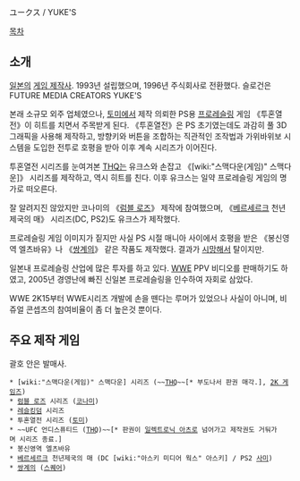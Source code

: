ユークス / YUKE'S

[[목차]]

== 소개 ==
[[일본]]의 [[게임 제작사]]. 1993년 설립했으며, 1996년 주식회사로 전환했다. 슬로건은 FUTURE MEDIA CREATORS YUKE'S

본래 소규모 외주 업체였으나, [[토미]]에서 제작 의뢰한 PS용 [[프로레슬링]] 게임 《투혼열전》이 히트를 치면서 주목받게 된다. 《투혼열전》은 PS 초기였는데도 과감히 풀 3D 그래픽을 사용해 제작하고, 방향키와 버튼을 조합하는 직관적인 조작법과 가위바위보 시스템을 도입한 전투로 호평을 받아 이후 계속 시리즈가 이어진다.

투혼열전 시리즈를 눈여겨본 [[THQ]]는 유크스와 손잡고 《[wiki:"스맥다운(게임)" 스맥다운]》 시리즈를 제작하고, 역시 히트를 친다. 이후 유크스는 일약 프로레슬링 게임의 명가로 떠오른다.

잘 알려지진 않았지만 코나미의 《[[럼블 로즈]]》 제작에 참여했으며, 《[[베르세르크]] 천년제국의 매》 시리즈(DC, PS2)도 유크스가 제작했다.

프로레슬링 게임 이미지가 짙지만 사실 PS 시절 매니아 사이에서 호평을 받은 《봉신영역 엘츠바유》나 《[[쌍계의]]》 같은 작품도 제작했다. 결과가 [[시망]]해서 탈이지만. 

일본내 프로레슬링 산업에 많은 투자를 하고 있다. [[WWE]] PPV 비디오를 판매하기도 하였고, 2005년 경영난에 빠진 신일본 프로레슬링을 인수하여 자회로 삼았다.

WWE 2K15부터 WWE시리즈 개발에 손을 뗀다는 루머가 있었으나 사실이 아니며, 비쥬얼 콘셉츠의 참여비율이 좀 더 높은것 뿐이다.

== 주요 제작 게임 ==
괄호 안은 발매사.

 * [wiki:"스맥다운(게임)" 스맥다운] 시리즈 (~~[[THQ]]~~[* 부도나서 판권 매각.], [[2K 게임즈]])
 * [[럼블 로즈]] 시리즈 ([[코나미]])
 * [[레슬킹덤]] 시리즈
 * 투혼열전 시리즈 ([[토미]])
 * ~~UFC 언디스퓨티드 ([[THQ]])~~[* 판권이 [[일렉트로닉 아츠]]로 넘어가고 제작권도 거둬가며 시리즈 종료.]
 * 봉신영역 엘츠바유
 * [[베르세르크]] 천년제국의 매 (DC [wiki:"아스키 미디어 웍스" 아스키] / PS2 [[사미]])
 * [[쌍계의]] ([[스퀘어]])
